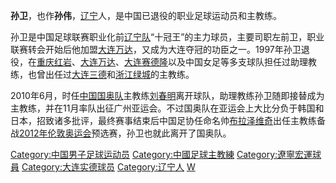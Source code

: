 {{BLP unsourced |time=2011-03-05}}

'''孙卫'''{{BD|1964年|2月15日|||S}}，也作'''孙伟'''，[[辽宁|辽宁]]人，是中国已退役的职业足球运动员和主教练。

孙卫是中国足球联赛职业化前[[辽宁足球俱乐部|辽宁队]]“十冠王”的主力球员，主要司职左前卫，职业联赛转会开始后他加盟[[大连万达|大连万达]]，又成为大连夺冠的功臣之一。1997年孙卫退役，在[[重庆红岩|重庆红岩]]、[[大连万达|大连万达]]、[[大连赛德隆|大连赛德隆]]以及中国女足等多支球队担任过助理教练，也曾出任过[[大连三德|大连三德]]和[[浙江绿城|浙江绿城]]的主教练。

2010年6月，时任[[中国国奥队|中国国奥队]]主教练[[刘春明_(足球运动员)|刘春明]]离开球队，助理教练孙卫随即接替成为主教练，并在11月率队出征广州亚运会。不过国奥队在亚运会上大比分负于韩国和日本，招致诸多批评，最终赛事结束后中国足协任命名帅[[布拉泽维奇|布拉泽维奇]]出任主教练备战[[2012年伦敦奥运会|2012年伦敦奥运会]]预选赛，孙卫也就此离开了国奥队。

{{2010年亚运会男子足球中国参赛名单}}
{{2017年中乙分类名单银川}}
{{2018年中乙分类名单湖南}}
{{湖南湘涛主教练}}

{{DEFAULTSORT:SUN Wei}}
[[Category:中国男子足球运动员|Category:中国男子足球运动员]]
[[Category:中國足球主教練|Category:中國足球主教練]]
[[Category:遼寧宏運球員|Category:遼寧宏運球員]]
[[Category:大连实德球员|Category:大连实德球员]]
[[Category:辽宁人|Category:辽宁人]]
[[Category:孙姓|W]]